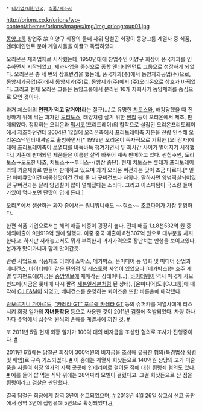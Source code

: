  * [[대기업/대한민국]], [[식품/제조사]]

http://orions.co.kr/orions/wp-content/themes/orions/images/img/img_oriongroup01.jpg

[[동양그룹]] 창업주 故 이양구 회장의 둘째 사위 담철곤 회장이 동양그룹 계열사 중 식품, 엔터테인먼트 분야 계열사들을 이끌고 독립하였다.

오리온은 제과업체로 시작했는데, 1950년대에 창업주인 이양구 회장이 풍국제과를 인수하면서 시작되었고, 제과사업을 중심으로 종합 엔터테인먼트 그룹으로 성장하게 되었다. 오리온은 총 세 번의 상호변경을 했는데, 풍국제과(주)에서 동양제과공업(주)으로, 동양제과공업(주)에서 동양제과(주)로, 동양제과(주)에서 (주)오리온으로 상호가 바뀌었다. 그리고 현재 오리온 그룹은 동양그룹에서 분리된 16개 자회사가 동양제과를 중심으로 모인 것이다.

과거 체스터의 '''언젠가 먹고 말거야!'''라는 절규(...)로 유명한 [[치토스]]와, 해킹당했을 때 진정하기 위해 먹는 과자인 [[도리토스]], 태양처럼 살기 위한 [[썬칩]] 등이 오리온에서 제조, 판매되었다. 정확히는 오리온과 [[펩시]]코(프리토레이)의 합작으로 설립된 오리온프리토레이에서 제조하던건데 2004년 12월에 오리온측에서 프리토레이측 지분을 전량 인수해 오리온스낵인터내셔널로 출범하면서[* 1999년 오리온이 독자적으로 기획한 [오! 감자]에 대해 프리토레이측이 로열티를 바득바득 챙겨가면서 두 회사간 사이가 벌어지기 시작했다.] 기존에 판매되던 제품들은 이름만 살짝 바꾸어 계속 판매하고 있다. 썬칩→썬, 도리토스→도도한 나쵸, 치토스→--투니스--(생산 중단). 현재 치토스는 롯데가 프리토레이와의 기술제휴로 만들어 판매하고 있으며 과거 오리온 버전과는 맛이 조금 다르다.[* 일단 바베큐맛이건 매콤한맛이건 간에 둘 다 구버전보다 하얗다. 말하자면 양념떡칠되어있던 구버전과는 달리 양념칠이 많이 덜해졌다는 소리다. 그리고 아스파탐이 극소량 들어가있어 먹다보면 단맛이 입에 돈다.]

오리온에서 생산하는 과자 중에서는 뭐니뭐니해도 ~~질소~~ [[초코파이]]가 가장 유명하다.

한편 식품 기업으로서는 해외 매출 비중이 굉장히 높다. 전체 매출 1조8천532억 원 중 해외매출이 9천919억 원에 달했다. 이중 중국 매출이 8천307억 원으로 대부분을 차지한다고. 하지만 저래놓고서도 뭐가 부족한지 과자가격으로 장난치는 만행을 보이고있다. 본가가 맛이가니까 함꼐 맛이간듯.

관련 사업으로 식품제조 이외에 쇼박스, 메가박스, 온미디어 등 영화 및 미디어 산업과 베니건스, 바이더웨이 같은 편의점 및 레스토랑 사업이 있었으나 [메가박스]는 호주 계열 투자펀드에(지금은 [[중앙일보]]에 재매각된 상태이나...), [[바이더웨이]] 역시 미국계 사모펀드에(지금은 롯데에 다시 팔려 [[세븐일레븐]]처럼 된 상태), [온미디어]도 [CJ그룹]에 매각해 [[CJ E&M]]이 되었고, 베니건스를 운영하는 롸이즈온 또한 바른손에 매각했다. 

[[람보르기니 가야르도]], [["카레라 GT" 포르쉐 카레라 GT]] 등의 슈퍼카를 계열사에게 리스시켜 회장 일가의 '''자녀통학용''' 등으로 사용한 것이 2011년 검찰에 적발되었다. 차량 하나마다 수억에서 십수억 원씩의 손해를 계열사에 끼친 것. [http://www.dt.co.kr/contents.html?article_no=2011051202019922734008&ref=naver #]

또 2011년 5월 현재 회장 일가가 100억 대의 비자금을 조성한 혐의로 조사가 진행중이다. [http://media.daum.net/economic/others/view.html?cateid=1038&newsid=20110516215710610&p=yonhap #]

2011년 6월에는 담철곤 회장이 300억원의 비자금을 조성해 유용한 혐의(특경법상 횡령 및 배임)로 구속 기소되었다. [http://media.daum.net/politics/dipdefen/view.html?cateid=1068&newsid=20110613214529165&p=khan&RIGHT_COMM=R6 #] 이 중에는 계열사 회삿돈으로 140억원 상당의 고가 미술품을 사들여 회장 일가의 자택 곳곳에 인테리어로 걸어둔 점에 대한 횡령죄 혐의도 있다. [http://media.daum.net/society/affair/view.html?cateid=1010&newsid=20110613170310458&p=yonhap&RIGHT_COMM=R6 #] 예를 들어 밥 먹는 식탁 위에는 28억짜리 모빌이 걸렸다고. 그걸 회삿돈으로 산 점을 횡령이라고 검찰은 판단했다.

결국 담철곤 회장에게 징역 3년이 선고되었으며, [http://media.daum.net/economic/industry/view.html?cateid=1041&newsid=20111020112645932&p=newsis #] 2013년 4월 26일 상고심 선고 공판에서 징역 3년에 집행유예 5년으로 확정되었다.[http://www.newsway.kr/view.php?tp=1&ud=2013042613152617578 #]
